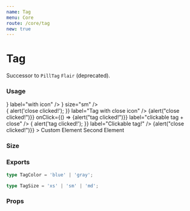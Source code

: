```yaml
---
name: Tag
menu: Core
route: /core/tag
new: true
---
```



# Tag

Successor to `PillTag` `Flair` (deprecated).

### Usage

<Playground>
  <div className="mb-4">
    <InterfaceHeader title="Non-Interactive" section flow />
    <Tag label="default tag" />
     <Tag color="blue" label="blue tag" />
    <Tag
      icon={<BookmarkOutlineIcon />}
      label="with icon"
    />
    <Tag icon={<BookmarkOutlineIcon />} size="sm" />
  </div>

  <div className="mb-4">
    <InterfaceHeader title="Interactive" section flow />
    <Tag
      onClose={() => {
        alert('close clicked!');
      }}
      label="Tag with close icon"
    />
    <Tag
      color="blue"
      onClose={() => {alert("close clicked!")}}
      onClick={() => {alert("tag clicked!")}}
      label="clickable tag + close"
    />
    <Tag
      onClick={() => {
        alert('tag clicked!');
      }}
      label="Clickable tag!"
    />
    <Tag color="blue" onClose={() => {alert("close clicked!")}} >
      <span>Custom Element</span>
      <span className="text-red-700">Second Element</span>
    </Tag>
  </div>
</Playground>

### Size

<Playground>
  <div className="mb-4">
    <Tag label="size xs" />
    <Tag size="sm" label="size sm" />
    <Tag size="md" label="size md" />
  </div>
</Playground>

### Exports

```ts
type TagColor = 'blue' | 'gray';

type TagSize = 'xs' | 'sm' | 'md';
```

### Props

<Props of={Tag} />
